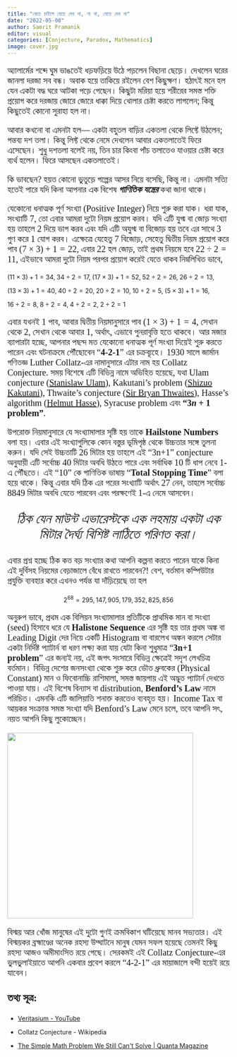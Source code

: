 ```yaml
---
title: "যেতে চাইলে যেতে দেব না, না না, যেতে দেব না"
date: "2022-05-08"
author: Samrit Pramanik
editor: visual
categories: [Conjecture, Paradox, Mathematics]
image: cover.jpg
---
```


::: {style="font-family: Kalpurush; font-size: 20px"}
অ্যালার্মের শব্দে ঘুম ভাঙতেই ধড়ফড়িয়ে উঠে পড়লেন বিছানা ছেড়ে। দেখলেন ঘরের জানলা দরজা সব বন্ধ। অবাক হয়ে তাকিয়ে রইলেন বেশ কিছুক্ষণ। হঠাৎই মনে হল যেন একটা বদ্ধ ঘরে আটকা পড়ে গেছেন। কিছুটা মরিয়া হয়ে শরীরের সমস্ত শক্তি প্রয়োগ করে দরজায় জোরে জোরে ধাক্কা দিয়ে খোলার চেষ্টা করতে লাগলেন; কিন্তু কিছুতেই কোনো সুরাহা হল না।

আবার কখনো বা এমনটা হল--- একটা বহুতল বাড়ির একতলা থেকে লিফ্টে উঠলেন; গন্তব্য দশ তলা। কিন্তু লিফ্ট থেকে নেমে দেখলেন আবার একতলাতেই ফিরে এসেছেন। শুধু দশতলা বলেই নয়, তিন চার কিংবা পাঁচ তলাতেও যাওয়ার চেষ্টা করে ব্যর্থ হলেন। ফিরে আসছেন একতলাতেই।

কি ভাবছেন? হয়ত কোনো ভুতুড়ে গল্পের আসর নিয়ে বসেছি, কিন্তু না। এমনটা সত্যি হতেই পারে যদি কিনা আপনার এক বিশেষ ***গাণিতিক যন্ত্রের*** কথা জানা থাকে।

যেকোনো ধনাত্মক পূর্ণ সংখ্যা (Positive Integer) নিয়ে শুরু করা যাক। ধরা যাক, সংখ্যাটি 7, তো এবার আমরা দুটো নিয়ম প্রয়োগ করব। যদি এটি যুগ্ম বা জোড় সংখ্যা হয় তাহলে 2 দিয়ে ভাগ করব এবং যদি এটি অযুগ্ম বা বিজোড় হয় তবে এর সাথে 3 গুণ করে 1 যোগ করব। এক্ষেত্রে যেহেতু 7 বিজোড়, সেহেতু দ্বিতীয় নিয়ম প্রয়োগ করে পাব $(7 \times 3)+1=22,$ এবার 22 হল জোড়, তাই প্রথম নিয়মে হবে $22 \div 2 = 11$, এইভাবে আমরা দুটো নিয়ম পরপর প্রয়োগ করেই যেতে থাকব নিম্নলিখিত ভাবে,
:::

$(11 \times 3)+1=34, \; 34 \div 2=17, \; (17 \times 3)+1=52, \; 52 \div 2 = 26, \; 26 \div 2 = 13,$

$(13 \times 3)+1 = 40, \; 40 \div 2=20, \; 20 \div2 = 10, \; 10 \div 2 = 5, \; (5 \times 3)+1=16,$

$16 \div 2 = 8, \; 8 \div 2=4, \; 4 \div 2 = 2, \; 2\div 2 =1$

::: {style="font-family: Kalpurush; font-size: 20px"}
এবার যখনই 1 পাব, আবার দ্বিতীয় নিয়মানুসারে পাব $(1 \times 3) +1 = 4$, সেখান থেকে 2, সেখান থেকে আবার 1, অর্থাৎ, এভাবে পুনরাবৃত্তি হতে থাকবে। আর মজার ব্যাপারটা হচ্ছে, আপনার পছন্দ মত যেকোনো ধনাত্মক পূর্ণ সংখ্যা দিয়েই শুরু করতে পারেন এবং ঘটনাক্রমে পৌঁছোবেন "**4-2-1**" এর চক্রব্যূহে। 1930 সালে জার্মান গণিতজ্ঞ Luther Collatz-এর নামানুসারে এটার নাম হয় Collatz Conjecture. সময় বিশেষে এটি বিভিন্ন নামে অভিহিত হয়েছে, যথা Ulam conjecture ([Stanislaw Ulam](https://en.wikipedia.org/wiki/Stanislaw_Ulam)), Kakutani's problem ([Shizuo Kakutani](https://en.wikipedia.org/wiki/Shizuo_Kakutani)), Thwaite's conjecture ([Sir Bryan Thwaites](https://en.wikipedia.org/wiki/Bryan_Thwaites)), Hasse's algorithm ([Helmut Hasse](https://en.wikipedia.org/wiki/Helmut_Hasse)), Syracuse problem এবং **"**$3n+1$ **problem"**.

উপরোক্ত নিয়মানুসারে যে সংখ্যামালার সৃষ্টি হয় তাকে **Hailstone Numbers** বলা হয়। এবার এই সংখ্যাগুলিকে কোন বস্তুর ভূমিপৃষ্ঠ থেকে উচ্চতার সঙ্গে তুলনা করুন। যদি সেই উচ্চতাটি 26 মিটার হয় তাহলে এই "3n+1" conjecture অনুযায়ী এটি সর্বোচ্চ 40 মিটার অবধি উঠতে পারে এবং সর্বাধিক 10 টি ধাপ নেবে 1-এ পৌঁছতে। এই "10" কে গাণিতিক ভাষায় "**Total Stopping Time**" বলা হয়ে থাকে। কিন্তু এবার যদি ঠিক এর পরের সংখ্যাটি অর্থাৎ 27 নেন, তাহলে সর্বোচ্চ $8849$ মিটার অবধি যেতে পারবেন এবং পরক্ষণেই 1-এ নেমে আসবেন।
:::

::: {style="font-family: Li Ador Shurobhi Unicode; font-size: 30px; text-align: center"}
*ঠিক যেন মাউন্ট এভারেস্টকে এক লহমায় একটা এক মিটার দৈর্ঘ্য বিশিষ্ট লাঠিতে পরিণত করা।*
:::

::: {style="font-family: Kalpurush; font-size: 20px"}
এবার প্রশ্ন হচ্ছে ঠিক কত বড় সংখ্যার কথা আপনি কল্পনা করতে পারেন যাকে কিনা এই দুর্বিসহ নিয়মের বেড়াজালে বেঁধে রাখতে পারবেন?! বেশ, বর্তমান কম্পিউটার প্রযুক্তি ব্যবহার করে এখনও পর্যন্ত যা দাঁড়িয়েছে তা হল
:::

$$
2^{68} = 295,147,905,179,352,825,856
$$

::: {style="font-family: Kalpurush; font-size: 20px"}
অনুরুপ ভাবে, প্রথম এক বিলিয়ন সংখ্যামালার প্রতিটিকে প্রাথমিক মান বা সংখ্যা (seed) হিসাবে ধরে যে **Halistone Sequence** এর সৃষ্টি হয় তার প্রথম অঙ্ক বা Leading Digit দের নিয়ে একটি Histogram বা বারলেখ অঙ্কন করলে সেটার একটা নির্দিষ্ট প্যাটার্ন বা ধরণ লক্ষ্য করা যায় যেটা কিনা শুধুমাত্র "**3n+1 problem**" এর জন্যই নয়, এই জগৎ সংসারে বিভিন্ন ক্ষেত্রেই সদৃশ লেখচিত্র বর্তমান। বিভিন্ন দেশের জনসংখ্যা থেকে শুরু করে ভৌত ধ্রুবকের (Physical Constant) মান ও ফিবোনাচ্চি রাশিমালা, সমস্ত জায়গায় এই অদ্ভুত প্যাটার্ন দেখতে পাওয়া যায়। এই বিশেষ বিন্যাস বা distribution, **Benford's Law** নামে পরিচিত। এমনকি এটি জালিয়াতি শনাক্ত করতেও ব্যবহৃত হয়। Income Tax বা আয়কর সংক্রান্ত সমস্ত সংখ্যা যদি Benford's Law মেনে চলে, তবে আপনি সৎ, নয়ত আপনি কিছু লুকোচ্ছেন।
:::

![](benford-law.jpg){fig-align="center" width="421"}

::: {style="font-family: Kalpurush; font-size: 20px"}
বিস্ময় আর খোঁজ মানুষের এই দুটো গুণই ক্রমবিকাশ ঘটিয়েছে মানব সভ্যতার। এই বিস্ময়কর ব্রহ্মাণ্ডের অনেক রহস্য উদ্ঘাটনে মানুষ যেমন সফল হয়েছে তেমনই কিছু রহস্য আজও অমীমাংসিত রয়ে গেছে। সেরকমই এই Collatz Conjecture-এর ভুলভুলাইয়াতে আপনি একবার প্রবেশ করলে "4-2-1" এর মায়াজালে বন্দী হয়েই রয়ে যাবেন।
:::

::: {style="font-family: Kalpurush; font-size: 20px"}
### তথ্য সূত্র:
:::

-   [Veritasium - YouTube](https://www.youtube.com/c/veritasium/featured)

-   Collatz Conjecture - Wikipedia

-   [The Simple Math Problem We Still Can\'t Solve \| Quanta Magazine](https://www.quantamagazine.org/why-mathematicians-still-cant-solve-the-collatz-conjecture-20200922/#:~:text=The%20Collatz%20conjecture%20states%20that,can%20start%20around%20300%20quintillion.)
